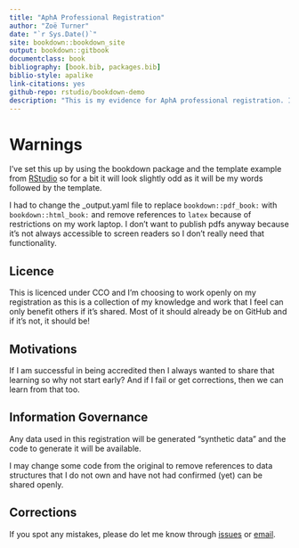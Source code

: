 ```yaml
--- 
title: "AphA Professional Registration"
author: "Zoë Turner"
date: "`r Sys.Date()`"
site: bookdown::bookdown_site
output: bookdown::gitbook
documentclass: book
bibliography: [book.bib, packages.bib]
biblio-style: apalike
link-citations: yes
github-repo: rstudio/bookdown-demo
description: "This is my evidence for AphA professional registration. I'm being 'radically open' about this by publishing it in bookdown through GitHub and publish on Netlify."
---
```


# Warnings

I've set this up by using the bookdown package and the template example from [RStudio](https://github.com/rstudio/bookdown-demo) so for a bit it will look slightly odd as it will be my words followed by the template. 

I had to change the _output.yaml file to replace `bookdown::pdf_book:` with `bookdown::html_book:` and remove references to `latex` because of restrictions on my work laptop. I don't want to publish pdfs anyway because it's not always accessible to screen readers so I don't really need that functionality.

## Licence

This is licenced under CCO and I'm choosing to work openly on my registration as this is a collection of my knowledge and work that I feel can only benefit others if it's shared. Most of it should already be on GitHub and if it's not, it should be!

## Motivations

If I am successful in being accredited then I always wanted to share that learning so why not start early? And if I fail or get corrections, then we can learn from that too.

## Information Governance

Any data used in this registration will be generated "synthetic data" and the code to generate it will be available. 

I may change some code from the original to remove references to data structures that I do not own and have not had confirmed (yet) can be shared openly. 

## Corrections

If you spot any mistakes, please do let me know through [issues](https://github.com/Lextuga007/professional-registration/issues) or [email](mailto:zoe.turner2@nottshc.nhs.uk). 
